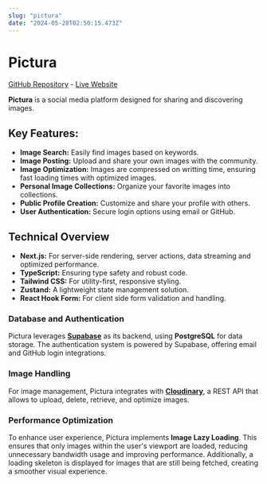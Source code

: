 ```yaml
---
slug: "pictura"
date: "2024-05-28T02:50:15.473Z"
---
```


# Pictura

[GitHub Repository](https://github.com/huilensolis/Pictura) - [Live Website](https://pictura-px.vercel.app/)

**Pictura** is a social media platform designed for sharing and discovering images.

## Key Features:

- **Image Search:** Easily find images based on keywords.
- **Image Posting:** Upload and share your own images with the community.
- **Image Optimization:** Images are compressed on writting time, ensuring fast loading times with optimized images.
- **Personal Image Collections:** Organize your favorite images into collections.
- **Public Profile Creation:** Customize and share your profile with others.
- **User Authentication:** Secure login options using email or GitHub.

## Technical Overview

- **Next.js:** For server-side rendering, server actions, data streaming and optimized performance.
- **TypeScript:** Ensuring type safety and robust code.
- **Tailwind CSS:** For utility-first, responsive styling.
- **Zustand:** A lightweight state management solution.
- **React Hook Form:** For client side form validation and handling.

### Database and Authentication

Pictura leverages **[Supabase](https://www.supabase.com)** as its backend, using **PostgreSQL** for data storage. The authentication system is powered by Supabase, offering email and GitHub login integrations.

### Image Handling

For image management, Pictura integrates with **[Cloudinary](https://cloudinary.com/)**, a REST API that allows to upload, delete, retrieve, and optimize images.

### Performance Optimization

To enhance user experience, Pictura implements **Image Lazy Loading**. This ensures that only images within the user's viewport are loaded, reducing unnecessary bandwidth usage and improving performance. Additionally, a loading skeleton is displayed for images that are still being fetched, creating a smoother visual experience.
